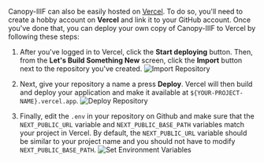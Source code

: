 Canopy-IIIF can also be easily hosted on [Vercel](https://vercel.com/). To do so, you'll need to create a hobby account
on **Vercel** and link it to your GitHub account. Once you've done that, you can deploy your own copy of Canopy-IIIF to
Vercel by following these steps:

1. After you've logged in to Vercel, click the **Start deploying** button. Then, from the **Let's Build Something New**
screen, click the **Import** button next to the repository you've created.
![Import Repository](/import-repository.png)

2. Next, give your repository a name a press **Deploy**. Vercel will then build and deploy your application and make it
available at `${YOUR-PROJECT-NAME}.vercel.app`.
![Deploy Repository](/configure-a-project.png)

3. Finally, edit the `.env` in your repository on Github and make sure that the `NEXT_PUBLIC_URL` variable and
`NEXT_PUBLIC_BASE_PATH` variables match your project in Vercel. By default, the `NEXT_PUBLIC_URL` variable should be
similar to your project name and you should not have to modify `NEXT_PUBLIC_BASE_PATH`.
![Set Environment Variables](/next-public-url.png)